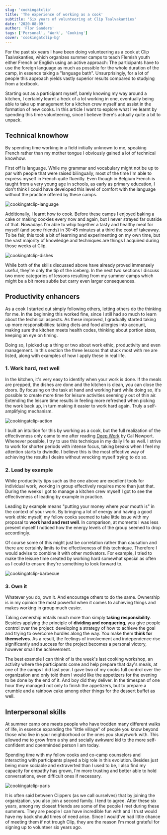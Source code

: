 ```yaml
---
slug: 'cookingatclip'
title: 'The experience of working as a cook'
subtitle: 'Six years of volunteering at Clip Taalvakanties'
date: '2020-08-09'
author: 'Flor Sanders'
tags: ['Personal', 'Work', 'Cooking']
cover: 'cookingatclip-bg'
---
```


For the past six years I have been doing volunteering as a cook at Clip  Taalvakanties, which organizes summer camps to teach Flemish youth  either French or English using an active approach: The participants have to use the foreign language as much as possible for the whole duration  of the camp, in essence taking a "language bath". Unsurprisingly, for a  lot of people this approach yields vastly superior results compared to  studying from a textbook.

Starting out as a participant myself, barely knowing my way  around a kitchen, I certainly learnt a heck of a lot working in one,  eventually being able to take up management for a kitchen crew myself  and assist in the formation of new cooks. In this article I want to  explore what I've learnt by spending this time volunteering, since I  believe there's actually quite a bit to unpack.

## Technical knowhow

By spending time working in a field initially unknown to me, speaking French rather than my mother tongue I obviously gained a lot  of technical knowhow.

First off is language. While my grammar and vocabulary might not be up  to par with people that were raised bilingually, most of the time I'm  able to express myself in French quite fluently.             Even though in Belgium French is taught from a very young  age in schools, as early as primary education, I don't think I could  have developed this level of comfort with the language without the  practice offered by these camps.

![cookingatclip-language](cookingatclip.assets/cookingatclip-language.jpg) 

Additionally, I learnt how to cook. Before these camps I enjoyed baking a cake or making cookies every now and again, but I never strayed far  outside of that. Nowadays I'm able to whip together a tasty and healthy  meal for myself (and some friends) in 30-45 minutes at a third the cost  of takeaway. To be fair, this took a bit of learning and experimenting on my own time, but the vast majority of knowledge and techniques are  things I acquired during those weeks at Clip.

![cookingatclip-dishes](cookingatclip.assets/cookingatclip-dishes.jpg)

While both of the skills discussed above have already proved immensely useful, they're only the tip of the iceberg. In the next two sections I discuss two more categories of  lessons resulting from my summer camps which might be a bit more subtle  but carry even larger consequences.

## Productivity enhancers

As a cook I started out simply following others, letting  others do the thinking for me. In the beginning this worked fine, since I still had so much to learn about the technical aspects. As these improved, I gradually started taking up more  responsibilities: taking diets and food allergies into account, making  sure the kitchen meets health codes, thinking about portion sizes,  keeping an eye on timing.

Doing so, I picked up a thing or two about work ethic,  productivity and even management. In this section the three lessons that stuck most with me are listed, along with examples of how I apply these in real life.

### 1. Work hard, rest well

In the kitchen, it's very easy to identify when your work is done. If the meals are prepped, the dishes are done and the kitchen is  clean, you can close the doors. By focusing on the task at hand and working hard while doing so, it's possible to create more time for leisure activities seemingly  out of thin air. Extending the leisure time results in feeling more refreshed when picking the work back up, in turn making it easier to work hard  again. Truly a self-amplifying mechanism.

![cookingatclip-action](cookingatclip.assets/cookingatclip-action.jpg)

I built an intuition for this by working as a cook, but the  full realization of the effectiveness only came to me after reading [Deep Work](https://www.calnewport.com/books/deep-work/) by Cal Newport. Whenever possible, I try to use this technique in my daily  life as well. I strive to work for shorter periods with intense focus,  taking breaks when I feel my attention starts to dwindle. I believe this is the most effective way of achieving the  results I desire without wrecking myself trying to do so.

### 2. Lead by example

While productivity tips such as the one above are excellent  tools for individual work, working in group effectively requires more  than just that. During the weeks I got to manage a kitchen crew myself I got to see the effectiveness of leading by example in practice.

Leading by example means "putting your money where your  mouth is" in the context of your work.            By bringing a lot of energy and having a good work ethic  myself, my fellow cooks seemed to take little issue with my proposal to **work hard and rest well**. In comparison, at moments I was less present myself I  noticed how the energy levels of the group seemed to drop accordingly.          

Of course some of this might just be correlation rather than causation and there are certainly limits to the effectiveness of this  technique. Therefore I would advise to combine it with other  motivators. For example, I tried to make the leisure time created by  working hard somewhat special as often as I could to ensure they're  something to look forward to.

![cookingatclip-barbecue](cookingatclip.assets/cookingatclip-barbecue.jpg)

### 3. Own it

Whatever you do, own it. And encourage others to do the  same. Ownership is in my opinion the most powerful when it comes to  achieving things and makes working in group much easier.

Taking ownership entails much more than simply **taking responsibility**. Besides applying the principle of **dividing and conquering**, you give people control over the project: developing a strategy of how  to achieve the goal and trying to overcome hurdles along the way. You make them **think for themselves**. As a result, the feelings of involvement and independence  rise significantly and success for the project becomes a personal  victory, however small the achievement.

The best example I can think of is the week's last cooking  workshop, an activity where the participants come and help prepare that  day's meals, at one of the camps I did last year. I gave two of my cooks full control over the organization  and only told them I would like the appetizers for the evening to be  done by the end of it. And boy did they deliver. In the timespan of one hour they  managed not only to finish the appetizers, but to prepare a crumble and a rainbow cake among other things for the dessert buffet as well.

## Interpersonal skills

 At summer camp one meets people who have trodden many  different walks of life, in essence expanding the "little village" of  people you know beyond those who live in your neighborhood or the ones  you study/work with. This allowed me to grow from a shy and socially awkward kid  to the more self-confident and openminded person I am today.

Spending time with my fellow cooks and co-camp counselors  and interacting with participants played a big role in this evolution. Besides just being more sociable and extraverted than I used to be, I also find my capacity for empathy has grown, I'm more trusting and better able to hold conversations, even difficult ones if  necessary.

![cookingatclip-paris](cookingatclip.assets/cookingatclip-paris.jpg)

It is often said between Clippers (as we call ourselves)  that by joining the organization, you also join a second family. I tend  to agree. After these six years, among my closest friends are some of  the people I met during these summers. They are people I can have incredible fun with and I trust  would have my back should times of need arise. Since I would've had little chance of meeting them if not  trough Clip, they are the reason I'm most grateful for signing up to volunteer six years ago.